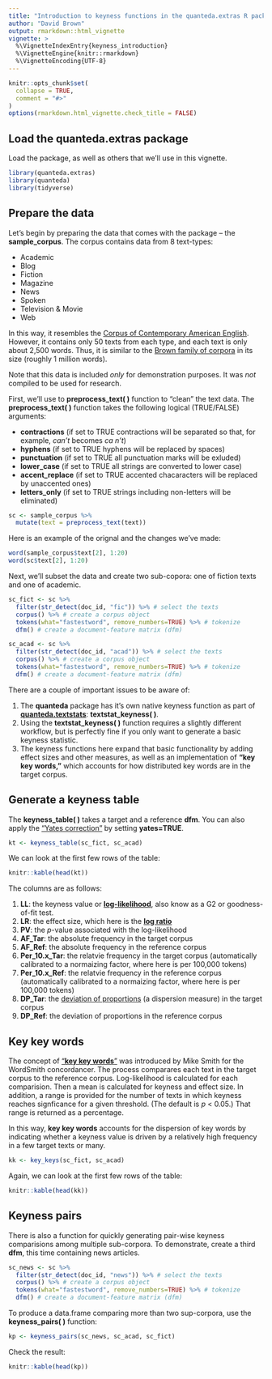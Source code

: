 ```yaml
---
title: "Introduction to keyness functions in the quanteda.extras R package"
author: "David Brown"
output: rmarkdown::html_vignette
vignette: >
  %\VignetteIndexEntry{keyness_introduction}
  %\VignetteEngine{knitr::rmarkdown}
  %\VignetteEncoding{UTF-8}
---
```


```r
knitr::opts_chunk$set(
  collapse = TRUE,
  comment = "#>"
)
options(rmarkdown.html_vignette.check_title = FALSE)
```

## Load the quanteda.extras package

Load the package, as well as others that we'll use in this vignette.

```r
library(quanteda.extras)
library(quanteda)
library(tidyverse)
```

## Prepare the data

Let's begin by preparing the data that comes with the package -- the **sample_corpus**. The corpus contains data from 8 text-types:

* Academic
* Blog
* Fiction
* Magazine
* News
* Spoken
* Television & Movie
* Web

In this way, it resembles the [Corpus of Contemporary American English](https://www.english-corpora.org/coca/). However, it contains only 50 texts from each type, and each text is only about 2,500 words. Thus, it is similar to the [Brown family of corpora](https://www1.essex.ac.uk/linguistics/external/clmt/w3c/corpus_ling/content/corpora/list/private/brown/brown.html) in its size (roughly 1 million words).

Note that this data is included *only* for demonstration purposes. It was *not* compiled to be used for research.

First, we'll use to **preprocess_text( )** function to "clean" the text data. The  **preprocess_text( )** function takes the following logical (TRUE/FALSE) arguments:

* **contractions** (if set to TRUE contractions will be separated so that, for example, *can't* becomes *ca n't*)
* **hyphens** (if set to TRUE hyphens will be replaced by spaces)
* **punctuation** (if set to TRUE all punctuation marks will be exluded)
* **lower_case** (if set to TRUE all strings are converted to lower case)
* **accent_replace** (if set to TRUE accented chacaracters will be replaced by unaccented ones)
* **letters_only** (if set to TRUE strings including non-letters will be eliminated)

```r
sc <- sample_corpus %>%
  mutate(text = preprocess_text(text))
```

Here is an example of the orignal and the changes we've made:

```r
word(sample_corpus$text[2], 1:20)
word(sc$text[2], 1:20)
```

Next, we'll subset the data and create two sub-copora: one of fiction texts and one of academic.

```r
sc_fict <- sc %>%
  filter(str_detect(doc_id, "fic")) %>% # select the texts
  corpus() %>% # create a corpus object
  tokens(what="fastestword", remove_numbers=TRUE) %>% # tokenize
  dfm() # create a document-feature matrix (dfm)

sc_acad <- sc %>%
  filter(str_detect(doc_id, "acad")) %>% # select the texts
  corpus() %>% # create a corpus object
  tokens(what="fastestword", remove_numbers=TRUE) %>% # tokenize
  dfm() # create a document-feature matrix (dfm)
```

There are a couple of important issues to be aware of:

1. The **quanteda** package has it's own native keyness function as part of  [**quanteda.textstats**](https://cran.r-project.org/web/packages/quanteda.textstats/index.html): **textstat_keyness( )**.
1. Using the **textstat_keyness( )** function requires a slightly different workflow, but is perfectly fine if you only want to generate a basic keyness statistic.
1. The keyness functions here expand that basic functionality by adding effect sizes and other measures, as well as an implementation of **"key key words,"** which accounts for how distributed key words are in the target corpus.

## Generate a keyness table

The **keyness_table( )** takes a target and a reference **dfm**. You can also apply the ["Yates correction"](https://influentialpoints.com/Training/g-likelihood_ratio_test.htm) by setting **yates=TRUE**.

```r
kt <- keyness_table(sc_fict, sc_acad)
```

We can look at the first few rows of the table:

```r
knitr::kable(head(kt))
```

The columns are as follows:

1. **LL**: the keyness value or [**log-likelihood**](http://ucrel.lancs.ac.uk/llwizard.html), also know as a G2 or goodness-of-fit test.
1. **LR**: the effect size, which here is the [**log ratio**](http://cass.lancs.ac.uk/log-ratio-an-informal-introduction/)
1. **PV**: the *p*-value associated with the log-likelihood
1. **AF_Tar**: the absolute frequency in the target corpus
1. **AF_Ref**: the absolute frequency in the reference corpus
1. **Per_10.x_Tar**: the relatvie frequency in the target corpus (automatically calibrated to a normaizing factor, where here is per 100,000 tokens)
1. **Per_10.x_Ref**: the relatvie frequency in the reference corpus (automatically calibrated to a normaizing factor, where here is per 100,000 tokens)
1. **DP_Tar**: the [deviation of proportions](https://www.researchgate.net/publication/233685362_Dispersions_and_adjusted_frequencies_in_corpora) (a dispersion measure) in the target corpus
1. **DP_Ref**: the deviation of proportions in the reference corpus

## Key key words

The concept of ["**key key words**"](https://lexically.net/downloads/version5/HTML/index.html?keykeyness_definition.htm) was introduced by Mike Smith for the WordSmith concordancer. The process comparares each text in the target corpus to the reference corpus. Log-likelihood is calculated for each comparision. Then a mean is calculated for keyness and effect size. In addition, a range is provided for the number of texts in which keyness reaches signficance for a given threshold. (The default is *p* < 0.05.) That range is returned as a percentage.

In this way, **key key words** accounts for the dispersion of key words by indicating whether a keyness value is driven by a relatively high frequency in a few target texts or many.

```r
kk <- key_keys(sc_fict, sc_acad)
```

Again, we can look at the first few rows of the table:

```r
knitr::kable(head(kk))
```

## Keyness pairs

There is also a function for quickly generating pair-wise keyness comparisions among multiple sub-corpora. To demonstrate, create a third **dfm**, this time containing news articles.

```r
sc_news <- sc %>%
  filter(str_detect(doc_id, "news")) %>% # select the texts
  corpus() %>% # create a corpus object
  tokens(what="fastestword", remove_numbers=TRUE) %>% # tokenize
  dfm() # create a document-feature matrix (dfm)
```

To produce a data.frame comparing more than two sup-corpora, use the **keyness_pairs( )** function:

```r
kp <- keyness_pairs(sc_news, sc_acad, sc_fict)
```

Check the result:

```r
knitr::kable(head(kp))
```


